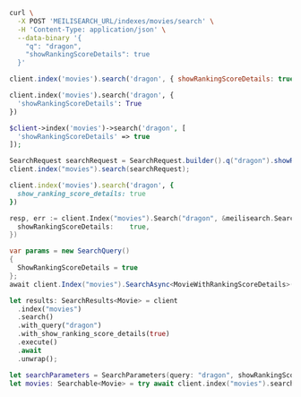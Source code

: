 <CodeGroup>

```bash cURL
curl \
  -X POST 'MEILISEARCH_URL/indexes/movies/search' \
  -H 'Content-Type: application/json' \
  --data-binary '{
    "q": "dragon",
    "showRankingScoreDetails": true
  }'
```

```javascript JS
client.index('movies').search('dragon', { showRankingScoreDetails: true })
```

```python Python
client.index('movies').search('dragon', {
  'showRankingScoreDetails': True
})
```

```php PHP
$client->index('movies')->search('dragon', [
  'showRankingScoreDetails' => true
]);
```

```java Java
SearchRequest searchRequest = SearchRequest.builder().q("dragon").showRankingScoreDetails(true).build();
client.index("movies").search(searchRequest);
```

```ruby Ruby
client.index('movies').search('dragon', {
  show_ranking_score_details: true
})
```

```go Go
resp, err := client.Index("movies").Search("dragon", &meilisearch.SearchRequest{
  showRankingScoreDetails:    true,
})
```

```csharp C#
var params = new SearchQuery()
{
  ShowRankingScoreDetails = true
};
await client.Index("movies").SearchAsync<MovieWithRankingScoreDetails>("dragon", params);
```

```rust Rust
let results: SearchResults<Movie> = client
  .index("movies")
  .search()
  .with_query("dragon")
  .with_show_ranking_score_details(true)
  .execute()
  .await
  .unwrap();
```

```swift Swift
let searchParameters = SearchParameters(query: "dragon", showRankingScoreDetails: true)
let movies: Searchable<Movie> = try await client.index("movies").search(searchParameters)
```
</CodeGroup>